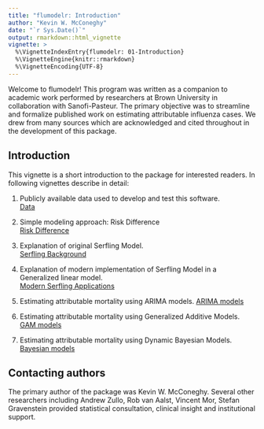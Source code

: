 ```yaml
---
title: "flumodelr: Introduction"
author: "Kevin W. McConeghy"
date: "`r Sys.Date()`"
output: rmarkdown::html_vignette
vignette: >
  %\VignetteIndexEntry{flumodelr: 01-Introduction}
  %\VignetteEngine{knitr::rmarkdown}
  %\VignetteEncoding{UTF-8}
---
```


Welcome to flumodelr! This program was written as a companion to academic work performed by researchers at Brown University in collaboration with Sanofi-Pasteur. The primary objective was to streamline and formalize published work on estimating attributable influenza cases. We drew from many sources which are acknowledged and cited throughout in the development of this package. 

## Introduction

This vignette is a short introduction to the package for interested readers. In following vignettes describe in detail:  

1) Publicly available data used to develop and test this software.  
[Data](https://kmcconeghy.github.io/flumodelr/articles/02-data.html)  

2) Simple modeling approach: Risk Difference  
[Risk Difference](https://kmcconeghy.github.io/flumodelr/articles/03-ratediff.html)  

3) Explanation of original Serfling Model.  
[Serfling Background](https://kmcconeghy.github.io/flumodelr/articles/04-serfling.html)  

4) Explanation of modern implementation of Serfling Model in a Generalized linear 
model.  
[Modern Serfling Applications](https://kmcconeghy.github.io/flumodelr/articles/05-modserf.html)  

5) Estimating attributable mortality using ARIMA models. 
[ARIMA models](https://kmcconeghy.github.io/flumodelr/articles/06-arima.html) 

6) Estimating attributable mortality using Generalized Additive Models. 
[GAM models](https://kmcconeghy.github.io/flumodelr/articles/07-gam.html) 

7) Estimating attributable mortality using Dynamic Bayesian Models. 
[Bayesian models](https://kmcconeghy.github.io/flumodelr/articles/08-bsts.html) 

## Contacting authors  
The primary author of the package was Kevin W. McConeghy. Several other researchers including Andrew Zullo, Rob van Aalst, Vincent Mor, Stefan Gravenstein provided statistical consultation, clinical insight and institutional support.  